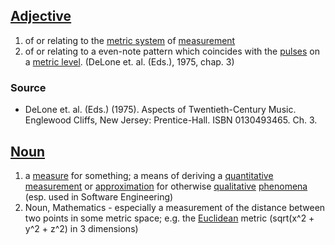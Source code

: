 ==[[Adjective]]==

#of or relating to the [[metric system]] of [[measurement]]
#of or relating to a even-note pattern which coincides with the [[pulse]]s on a [[metric level]]. (DeLone et. al. (Eds.), 1975, chap. 3)

===Source===
*DeLone et. al. (Eds.) (1975). Aspects of Twentieth-Century Music. Englewood Cliffs, New Jersey: Prentice-Hall. ISBN 0130493465. Ch. 3.


==[[Noun]]== 

#a [[measure]] for something; a means of deriving a [[quantitative]] [[measurement]] or [[approximation]] for otherwise [[qualitative]] [[phenomena]] (esp. used in Software Engineering)
#Noun, Mathematics - especially a measurement of the distance between two points in some metric space; e.g. the [[Euclidean]] metric (sqrt(x^2 + y^2 + z^2) in 3 dimensions)
